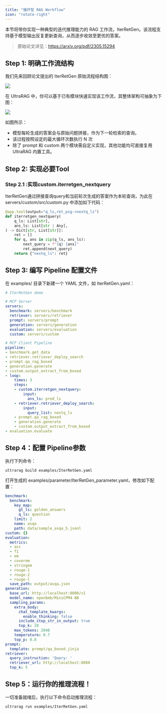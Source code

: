 ```yaml
---
title: "循环型 RAG Workflow"
icon: "rotate-right"
---
```


本节将带你实现一种典型的迭代推理能力的 RAG 工作流，IterRetGen。该流程支持基于模型输出反复更新查询，从而逐步收敛至更优的答案。

> 原始论文详见：https://arxiv.org/pdf/2305.15294

## Step 1: 明确工作流结构

我们先来回顾论文提出的 IterRetGen 原始流程结构图：

![](/images/part_5/iterretgen.png)

在 UltraRAG 中，你可以基于已有模块快速实现该工作流，其整体架构可抽象为下图：

![](/images/part_5/iterretgen_pipe.png)

如图所示：

- 模型每轮生成的答案会与原始问题拼接，作为下一轮检索的查询。
- 该过程按照设定的最大循环次数执行 N 次
- 除了 prompt 和 custom 两个模块需自定义实现，其他功能均可直接复用 UltraRAG 内置工具。

## Step 2: 实现必要Tool

### Step 2.1 :实现custom.iterretgen_nextquery 

IterRetGen通过拼接查询query和当前轮次生成的答案作为本轮查询，为此在 servers/custom/src/custom.py 中添加如下代码：

```python
@app.tool(output="q_ls,ret_psg->nextq_ls")
def iterretgen_nextquery(
    q_ls: List[str],
    ans_ls: List[str | Any],
) -> Dict[str, List[str]]:
    ret = []
    for q, ans in zip(q_ls, ans_ls):
        next_query = f"{q} {ans}"
        ret.append(next_query)
    return {"nextq_ls": ret}
```

## Step 3: 编写 Pipeline 配置文件

在 examples/ 目录下新建一个 YAML 文件，如 IterRetGen.yaml：

```yaml
# IterRetGen demo

# MCP Server
servers:
  benchmark: servers/benchmark
  retriever: servers/retriever
  prompt: servers/prompt
  generation: servers/generation
  evaluation: servers/evaluation
  custom: servers/custom

# MCP Client Pipeline
pipeline:
- benchmark.get_data
- retriever.retriever_deploy_search
- prompt.qa_rag_boxed
- generation.generate
- custom.output_extract_from_boxed
- loop:
    times: 3
    steps:
    - custom.iterretgen_nextquery:
        input:
          ans_ls: pred_ls
    - retriever.retriever_deploy_search:
        input:
          query_list: nextq_ls
    - prompt.qa_rag_boxed
    - generation.generate
    - custom.output_extract_from_boxed
- evaluation.evaluate
```

## Step 4：配置 Pipeline参数

执行下列命令：

```shell
ultrarag build examples/IterRetGen.yaml
```

打开生成的 examples/parameter/IterRetGen_parameter.yaml，修改如下配置：

```yaml
benchmark:
  benchmark:
    key_map:
      gt_ls: golden_answers
      q_ls: question
    limit: 2
    name: asqa
    path: data/sample_asqa_5.jsonl
custom: {}
evaluation:
  metrics:
  - acc
  - f1
  - em
  - coverem
  - stringem
  - rouge-1
  - rouge-2
  - rouge-l
  save_path: output/asqa.json
generation:
  base_url: http://localhost:8000/v1
  model_name: openbmb/MiniCPM4-8B
  sampling_params:
    extra_body:
      chat_template_kwargs:
        enable_thinking: false
      include_stop_str_in_output: true
      top_k: 20
    max_tokens: 2048
    temperature: 0.7
    top_p: 0.8
prompt:
  template: prompt/qa_boxed.jinja
retriever:
  query_instruction: 'Query: '
  retriever_url: http://localhost:8080
  top_k: 5
```

## Step 5：运行你的推理流程！

一切准备就绪后，执行以下命令启动推理流程：

```shell
ultrarag run examples/IterRetGen.yaml
```